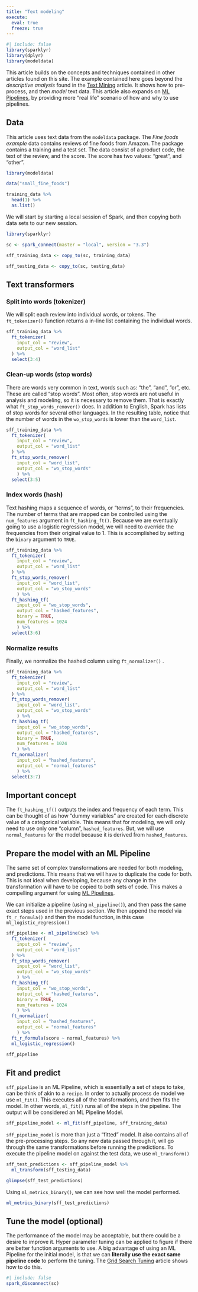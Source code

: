 ```yaml
---
title: "Text modeling"
execute:
  eval: true
  freeze: true
---
```


```r
#| include: false
library(sparklyr)
library(dplyr)
library(modeldata)
```

This article builds on the concepts and techniques contained in other articles found on this site. The example contained here goes beyond the *descriptive analysis* found in the [Text Mining](textmining.qmd) article. It shows how to pre-process, and then *model* text data. This article also expands on [ML Pipelines](pipelines.qmd), by providing more "real life" scenario of how and why to use pipelines.

## Data

This article uses text data from the `modeldata` package. The *Fine foods example* data contains reviews of fine foods from Amazon. The package contains a training and a test set. The data consist of a product code, the text of the review, and the score. The score has two values: "great", and "other".

```r
library(modeldata)

data("small_fine_foods")

training_data %>% 
  head(1) %>% 
  as.list()
```

We will start by starting a local session of Spark, and then copying both data sets to our new session.

```r
library(sparklyr)

sc <- spark_connect(master = "local", version = "3.3")

sff_training_data <- copy_to(sc, training_data)

sff_testing_data <- copy_to(sc, testing_data)
```

## Text transformers

### Split into words (tokenizer)

We will split each review into individual words, or tokens. The `ft_tokenizer()` function returns a in-line list containing the individual words.

```r
sff_training_data %>% 
  ft_tokenizer(
    input_col = "review",
    output_col = "word_list"
  ) %>% 
  select(3:4)
```

### Clean-up words (stop words)

There are words very common in text, words such as: "the", "and", "or", etc. These are called "stop words". Most often, stop words are not useful in analysis and modeling, so it is necessary to remove them. That is exactly what `ft_stop_words_remover()` does. In addition to English, Spark has lists of stop words for several other languages. In the resulting table, notice that the number of words in the `wo_stop_words` is lower than the `word_list`.

```r
sff_training_data %>% 
  ft_tokenizer(
    input_col = "review",
    output_col = "word_list"
  ) %>% 
  ft_stop_words_remover(
    input_col = "word_list", 
    output_col = "wo_stop_words"
    ) %>% 
  select(3:5) 
```

### Index words (hash)

Text hashing maps a sequence of words, or "terms", to their frequencies. The number of terms that are mapped can be controlled using the `num_features` argument in `ft_hashing_ft()`. Because we are eventually going to use a logistic regression model, we will need to override the frequencies from their original value to 1. This is accomplished by setting the `binary` argument to `TRUE`.

```r
sff_training_data %>%
  ft_tokenizer(
    input_col = "review",
    output_col = "word_list"
  ) %>% 
  ft_stop_words_remover(
    input_col = "word_list", 
    output_col = "wo_stop_words"
    ) %>% 
  ft_hashing_tf(
    input_col = "wo_stop_words", 
    output_col = "hashed_features", 
    binary = TRUE, 
    num_features = 1024
    ) %>%
  select(3:6) 
```

### Normalize results

Finally, we normalize the hashed column using `ft_normalizer()` .

```r
sff_training_data %>% 
  ft_tokenizer(
    input_col = "review",
    output_col = "word_list"
  ) %>% 
  ft_stop_words_remover(
    input_col = "word_list", 
    output_col = "wo_stop_words"
    ) %>% 
  ft_hashing_tf(
    input_col = "wo_stop_words", 
    output_col = "hashed_features", 
    binary = TRUE, 
    num_features = 1024
    ) %>%
  ft_normalizer(
    input_col = "hashed_features", 
    output_col = "normal_features"
    ) %>% 
  select(3:7) 
```

::: callout-tip
## Important concept

The `ft_hashing_tf()` outputs the index and frequency of each term. This can be thought of as how "dummy variables" are created for each discrete value of a categorical variable. This means that for modeling, we will only need to use only one "column", `hashed_features`. But, we will use `normal_features` for the model because it is derived from `hashed_features`.
:::

## Prepare the model with an ML Pipeline

The same set of complex transformations are needed for both modeling, and predictions. This means that we will have to duplicate the code for both. This is not ideal when developing, because any change in the transformation will have to be copied to both sets of code. This makes a compelling argument for using [ML Pipelines](pipelines.qmd).

We can initialize a pipeline (using `ml_pipeline()`), and then pass the same exact steps used in the previous section. We then append the model via `ft_r_formula()` and then the model function, in this case `ml_logistic_regression()`

```r
sff_pipeline <- ml_pipeline(sc) %>% 
  ft_tokenizer(
    input_col = "review",
    output_col = "word_list"
  ) %>% 
  ft_stop_words_remover(
    input_col = "word_list", 
    output_col = "wo_stop_words"
    ) %>% 
  ft_hashing_tf(
    input_col = "wo_stop_words", 
    output_col = "hashed_features", 
    binary = TRUE, 
    num_features = 1024
    ) %>%
  ft_normalizer(
    input_col = "hashed_features", 
    output_col = "normal_features"
    ) %>% 
  ft_r_formula(score ~ normal_features) %>% 
  ml_logistic_regression()  

sff_pipeline
```

## Fit and predict

`sff_pipeline` is an ML Pipeline, which is essentially a set of steps to take, can be think of akin to a `recipe`. In order to actually process de model we use `ml_fit()`. This executes all of the transformations, and then fits the model. In other words, `ml_fit()` runs all of the steps in the pipeline. The output will be considered an ML Pipeline Model.

```r
sff_pipeline_model <- ml_fit(sff_pipeline, sff_training_data)
```

`sff_pipeline_model` is more than just a "fitted" model. It also contains all of the pre-processing steps. So any new data passed through it, will go through the same transformations before running the predictions. To execute the pipeline model on against the test data, we use `ml_transform()`

```r
sff_test_predictions <- sff_pipeline_model %>% 
  ml_transform(sff_testing_data) 

glimpse(sff_test_predictions)
```

Using `ml_metrics_binary()`, we can see how well the model performed.

```r
ml_metrics_binary(sff_test_predictions)
```

## Tune the model (optional)

The performance of the model may be acceptable, but there could be a desire to improve it. Hyper parameter tuning can be applied to figure if there are better function arguments to use. A big advantage of using an ML Pipeline for the initial model, is that we can **literally use the exact same pipeline code** to perform the tuning. The [Grid Search Tuning](model_tuning_text.qmd) article shows how to do this.

```r
#| include: false
spark_disconnect(sc)
```
